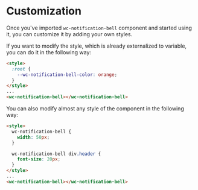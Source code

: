 # Customization

Once you've imported `wc-notification-bell` component and started using it, you can customize it by adding your own styles.

If you want to modify the style, which is already externalized to variable, you can do it in the following way:

```html
<style>
  :root {
    --wc-notification-bell-color: orange;
  }
</style>
...
<wc-notification-bell></wc-notification-bell>
```

You can also modify almost any style of the component in the following way:

```html
<style>
  wc-notification-bell {
    width: 50px;
  }

  wc-notification-bell div.header {
    font-size: 20px;
  }
</style>
...
<wc-notification-bell></wc-notification-bell>
```

